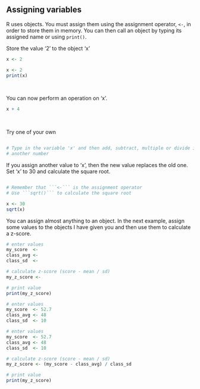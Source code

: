 ## Assigning variables

R uses objects. You must assign them using the assignment operator, ```<-```, 
in order to store them in memory. You can then call an object by typing its 
assigned name or using ```print()```. 


Store the value '2' to the object 'x'

```r
x <- 2
```

```r
x <- 2
print(x)
```

</br>

You can now perform an operation on 'x'.

```r
x + 4
```

</br>

Try one of your own

```r

```

```r
# Type in the variable 'x' and then add, subtract, multiple or divide it by 
# another number
```

If you assign another value to 'x', then the new value replaces the old one. 
Set 'x' to 30 and calculate the square root. 

```r

```

```r
# Remember that ```<-``` is the assignment operator  
# Use ```sqrt()``` to calculate the square root
```

```r
x <- 30
sqrt(x)
```

You can assign almost anything to an object. In the next example, assign some 
values to the objects I have given you and then use them to calculate a z-score.

```r
# enter values
my_score  <- 
class_avg <- 
class_sd  <- 

# calculate z-score (score - mean / sd)
my_z_score <- 

# print value
print(my_z_score)
```


```r
# enter values
my_score  <- 52.7
class_avg <- 48
class_sd  <- 10
```

```r
# enter values
my_score  <- 52.7
class_avg <- 48
class_sd  <- 10

# calculate z-score (score - mean / sd)
my_z_score <- (my_score - class_avg) / class_sd

# print value
print(my_z_score)
```


